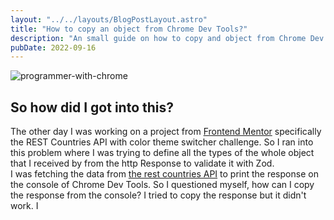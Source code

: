 ```yaml
---
layout: "../../layouts/BlogPostLayout.astro"
title: "How to copy an object from Chrome Dev Tools?"
description: "An small guide on how to copy and object from Chrome Dev Tools."
pubDate: 2022-09-16
---
```

![programmer-with-chrome](/images/programmer-with-chrome.png)

## So how did I got into this?
The other day I was working on a project from [Frontend Mentor](https://www.frontendmentor.io/) specifically 
the REST Countries API with color theme switcher challenge. So I ran into this problem where I was trying to 
define all the types of the whole object that I received by from the http Response to validate it with Zod. 
<br />
I was fetching the data from [the rest countries API](https://restcountries.com/) to print the response on 
the console of Chrome Dev Tools. So I questioned myself, how can I copy the response from the console? 
I tried to copy the response but it didn't work. I